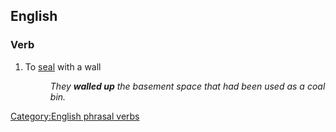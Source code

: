 ==English==

===Verb===
{{infl|en|verb|head=[[wall]] [[up]]}}

# To [[seal]] with a wall
#: ''They '''walled up''' the basement space that had been used as a coal bin.''

[[Category:English phrasal verbs]]